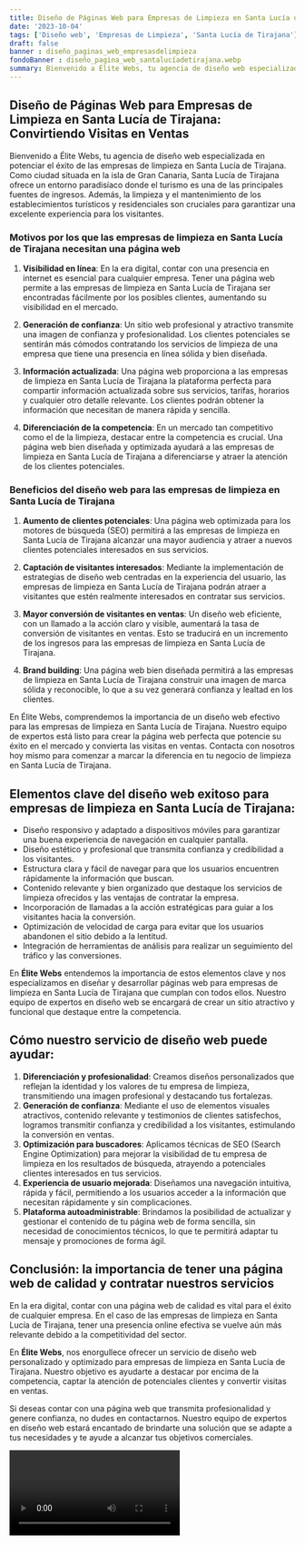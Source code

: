 ```yaml
---
title: Diseño de Páginas Web para Empresas de Limpieza en Santa Lucía de Tirajana
date: '2023-10-04'
tags: ['Diseño web', 'Empresas de Limpieza', 'Santa Lucía de Tirajana']
draft: false
banner : diseño_paginas_web_empresasdelimpieza
fondoBanner : diseño_pagina_web_santalucíadetirajana.webp
summary: Bienvenido a Élite Webs, tu agencia de diseño web especializada en potenciar el éxito de las empresas de limpieza en Santa Lucía de Tirajana. Como ciudad situada en la isla de Gran Canaria, Santa Lucía de Tirajana ofrece un entorno paradisíaco donde el turismo es una de las principales fuentes de ingresos. Además, la limpieza y el mantenimiento de los establecimientos turísticos y residenciales son cruciales para garantizar una excelente experiencia para los visitantes. 
---
```


## Diseño de Páginas Web para Empresas de Limpieza en Santa Lucía de Tirajana: Convirtiendo Visitas en Ventas

Bienvenido a Élite Webs, tu agencia de diseño web especializada en potenciar el éxito de las empresas de limpieza en Santa Lucía de Tirajana. Como ciudad situada en la isla de Gran Canaria, Santa Lucía de Tirajana ofrece un entorno paradisíaco donde el turismo es una de las principales fuentes de ingresos. Además, la limpieza y el mantenimiento de los establecimientos turísticos y residenciales son cruciales para garantizar una excelente experiencia para los visitantes. 

### Motivos por los que las empresas de limpieza en Santa Lucía de Tirajana necesitan una página web

1. **Visibilidad en línea**: En la era digital, contar con una presencia en internet es esencial para cualquier empresa. Tener una página web permite a las empresas de limpieza en Santa Lucía de Tirajana ser encontradas fácilmente por los posibles clientes, aumentando su visibilidad en el mercado.

2. **Generación de confianza**: Un sitio web profesional y atractivo transmite una imagen de confianza y profesionalidad. Los clientes potenciales se sentirán más cómodos contratando los servicios de limpieza de una empresa que tiene una presencia en línea sólida y bien diseñada.

3. **Información actualizada**: Una página web proporciona a las empresas de limpieza en Santa Lucía de Tirajana la plataforma perfecta para compartir información actualizada sobre sus servicios, tarifas, horarios y cualquier otro detalle relevante. Los clientes podrán obtener la información que necesitan de manera rápida y sencilla.

4. **Diferenciación de la competencia**: En un mercado tan competitivo como el de la limpieza, destacar entre la competencia es crucial. Una página web bien diseñada y optimizada ayudará a las empresas de limpieza en Santa Lucía de Tirajana a diferenciarse y atraer la atención de los clientes potenciales.

### Beneficios del diseño web para las empresas de limpieza en Santa Lucía de Tirajana

1. **Aumento de clientes potenciales**: Una página web optimizada para los motores de búsqueda (SEO) permitirá a las empresas de limpieza en Santa Lucía de Tirajana alcanzar una mayor audiencia y atraer a nuevos clientes potenciales interesados en sus servicios.

2. **Captación de visitantes interesados**: Mediante la implementación de estrategias de diseño web centradas en la experiencia del usuario, las empresas de limpieza en Santa Lucía de Tirajana podrán atraer a visitantes que estén realmente interesados en contratar sus servicios.

3. **Mayor conversión de visitantes en ventas**: Un diseño web eficiente, con un llamado a la acción claro y visible, aumentará la tasa de conversión de visitantes en ventas. Esto se traducirá en un incremento de los ingresos para las empresas de limpieza en Santa Lucía de Tirajana.

4. **Brand building**: Una página web bien diseñada permitirá a las empresas de limpieza en Santa Lucía de Tirajana construir una imagen de marca sólida y reconocible, lo que a su vez generará confianza y lealtad en los clientes.

En Élite Webs, comprendemos la importancia de un diseño web efectivo para las empresas de limpieza en Santa Lucía de Tirajana. Nuestro equipo de expertos está listo para crear la página web perfecta que potencie su éxito en el mercado y convierta las visitas en ventas. Contacta con nosotros hoy mismo para comenzar a marcar la diferencia en tu negocio de limpieza en Santa Lucía de Tirajana.

<GifSeo />

<Cta />

## Elementos clave del diseño web exitoso para empresas de limpieza en Santa Lucía de Tirajana:

- Diseño responsivo y adaptado a dispositivos móviles para garantizar una buena experiencia de navegación en cualquier pantalla.
- Diseño estético y profesional que transmita confianza y credibilidad a los visitantes.
- Estructura clara y fácil de navegar para que los usuarios encuentren rápidamente la información que buscan.
- Contenido relevante y bien organizado que destaque los servicios de limpieza ofrecidos y las ventajas de contratar la empresa.
- Incorporación de llamadas a la acción estratégicas para guiar a los visitantes hacia la conversión.
- Optimización de velocidad de carga para evitar que los usuarios abandonen el sitio debido a la lentitud.
- Integración de herramientas de análisis para realizar un seguimiento del tráfico y las conversiones.

En **Élite Webs** entendemos la importancia de estos elementos clave y nos especializamos en diseñar y desarrollar páginas web para empresas de limpieza en Santa Lucía de Tirajana que cumplan con todos ellos. Nuestro equipo de expertos en diseño web se encargará de crear un sitio atractivo y funcional que destaque entre la competencia.

## Cómo nuestro servicio de diseño web puede ayudar:

1. **Diferenciación y profesionalidad**: Creamos diseños personalizados que reflejan la identidad y los valores de tu empresa de limpieza, transmitiendo una imagen profesional y destacando tus fortalezas.
2. **Generación de confianza**: Mediante el uso de elementos visuales atractivos, contenido relevante y testimonios de clientes satisfechos, logramos transmitir confianza y credibilidad a los visitantes, estimulando la conversión en ventas.
3. **Optimización para buscadores**: Aplicamos técnicas de SEO (Search Engine Optimization) para mejorar la visibilidad de tu empresa de limpieza en los resultados de búsqueda, atrayendo a potenciales clientes interesados en tus servicios.
4. **Experiencia de usuario mejorada**: Diseñamos una navegación intuitiva, rápida y fácil, permitiendo a los usuarios acceder a la información que necesitan rápidamente y sin complicaciones.
5. **Plataforma autoadministrable**: Brindamos la posibilidad de actualizar y gestionar el contenido de tu página web de forma sencilla, sin necesidad de conocimientos técnicos, lo que te permitirá adaptar tu mensaje y promociones de forma ágil.

## Conclusión: la importancia de tener una página web de calidad y contratar nuestros servicios

En la era digital, contar con una página web de calidad es vital para el éxito de cualquier empresa. En el caso de las empresas de limpieza en Santa Lucía de Tirajana, tener una presencia online efectiva se vuelve aún más relevante debido a la competitividad del sector.

En **Élite Webs**, nos enorgullece ofrecer un servicio de diseño web personalizado y optimizado para empresas de limpieza en Santa Lucía de Tirajana. Nuestro objetivo es ayudarte a destacar por encima de la competencia, captar la atención de potenciales clientes y convertir visitas en ventas.

Si deseas contar con una página web que transmita profesionalidad y genere confianza, no dudes en contactarnos. Nuestro equipo de expertos en diseño web estará encantado de brindarte una solución que se adapte a tus necesidades y te ayude a alcanzar tus objetivos comerciales.

<Video />

<CtaBot job='Empresas de Limpieza' city='Santa Lucía de Tirajana'/>

<Gmaps query='Santa Lucía de Tirajana+españa+maps' />